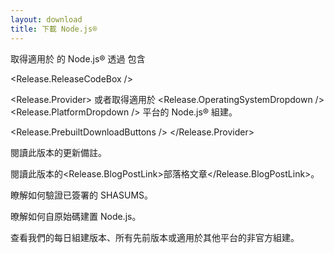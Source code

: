 ```yaml
---
layout: download
title: 下載 Node.js®
---
```


<section>
取得適用於 <Release.OperatingSystemDropdown /> 的 Node.js® <Release.VersionDropdown /> 透過 <Release.InstallationMethodDropdown /> 包含 <Release.PackageManagerDropdown />

<Release.ReleaseCodeBox />

<Release.Provider>
  或者取得適用於 <Release.OperatingSystemDropdown /> <Release.PlatformDropdown /> 平台的 Node.js® 組建。

  <Release.PrebuiltDownloadButtons />
</Release.Provider>
</section>

<section>
閱讀此版本的<Release.ChangelogLink>更新備註</Release.ChangelogLink>。

閱讀此版本的<Release.BlogPostLink>部落格文章</Release.BlogPostLink>。

瞭解如何<LinkWithArrow href="https://github.com/nodejs/node#verifying-binaries">驗證已簽署的 SHASUMS</LinkWithArrow>。

暸解如何自原始碼<LinkWithArrow href="https://github.com/nodejs/node/blob/main/BUILDING.md#building-nodejs-on-supported-platforms">建置 Node.js</LinkWithArrow>。

查看我們的<LinkWithArrow href="https://nodejs.org/download/nightly/">每日</LinkWithArrow>組建版本、所有<Link href="/about/previous-releases#looking-for-latest-release-of-a-version-branch">先前版本</Link>或適用於其他平台的<LinkWithArrow href="https://unofficial-builds.nodejs.org/download/">非官方</LinkWithArrow>組建。
</section>
